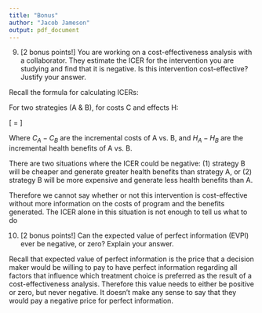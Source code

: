 ```yaml
---
title: "Bonus"
author: "Jacob Jameson"
output: pdf_document
---
```




9. [2 bonus points!] You are working on a cost-effectiveness analysis with a collaborator. They estimate the ICER for the intervention you are studying and find that it is negative. Is this intervention cost-effective? Justify your answer.

\color{blue}
Recall the formula for calculating ICERs:

For two strategies (A & B), for costs C and effects H:

\[\text{ICER (for A vs. B)} = \frac{C_A - C_B}{H_A - H_B}\]

Where $C_A - C_B$ are the incremental costs of A vs. B, and $H_A - H_B$ are the incremental health benefits of A vs. B.

There are two situations where the ICER could be negative: (1) strategy B will be cheaper and generate greater health benefits than strategy A, or (2) strategy B will be more expensive and generate less health benefits than A. 

Therefore we cannot say whether or not this intervention is cost-effective without more information on the costs of program and the benefits generated. The ICER alone in this situation is not enough to tell us what to do
\color{black}


10. [2 bonus points!] Can the expected value of perfect information (EVPI) ever be negative, or zero? Explain your answer.



\color{blue}

Recall that expected value of perfect information is the price that a decision maker would be willing to pay to have perfect information regarding all factors that influence which treatment choice is preferred as the result of a cost-effectiveness analysis. Therefore this value needs to either be positive or zero, but never negative. It doesn't make any sense to say that they would pay a negative price for perfect information.



